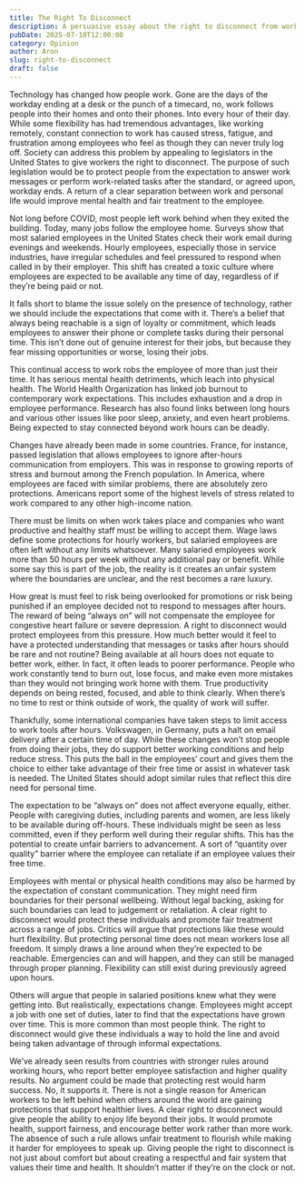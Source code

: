 ```yaml
---
title: The Right To Disconnect
description: A persuasive essay about the right to disconnect from work
pubDate: 2025-07-10T12:00:00
category: Opinion
author: Aron
slug: right-to-disconnect
draft: false
---
```


Technology has changed how people work. Gone are the days of the workday ending at a desk or the punch of a timecard, no, work follows people into their homes and onto their phones. Into every hour of their day. While some flexibility has had tremendous advantages, like working remotely, constant connection to work has caused stress, fatigue, and frustration among employees who feel as though they can never truly log off. Society can address this problem by appealing to legislators in the United States to give workers the right to disconnect. The purpose of such legislation would be to protect people from the expectation to answer work messages or perform work-related tasks after the standard, or agreed upon, workday ends. A return of a clear separation between work and personal life would improve mental health and fair treatment to the employee.

Not long before COVID, most people left work behind when they exited the building. Today, many jobs follow the employee home. Surveys show that most salaried employees in the United States check their work email during evenings and weekends. Hourly employees, especially those in service industries, have irregular schedules and feel pressured to respond when called in by their employer. This shift has created a toxic culture where employees are expected to be available any time of day, regardless of if they’re being paid or not.

It falls short to blame the issue solely on the presence of technology, rather we should include the expectations that come with it. There’s a belief that always being reachable is a sign of loyalty or commitment, which leads employees to answer their phone or complete tasks during their personal time. This isn’t done out of genuine interest for their jobs, but because they fear missing opportunities or worse, losing their jobs.

This continual access to work robs the employee of more than just their time. It has serious mental health detriments, which leach into physical health. The World Health Organization has linked job burnout to contemporary work expectations. This includes exhaustion and a drop in employee performance. Research has also found links between long hours and various other issues like poor sleep, anxiety, and even heart problems. Being expected to stay connected beyond work hours can be deadly.

Changes have already been made in some countries. France, for instance, passed legislation that allows employees to ignore after-hours communication from employers. This was in response to growing reports of stress and burnout among the French population. In America, where employees are faced with similar problems, there are absolutely zero protections. Americans report some of the highest levels of stress related to work compared to any other high-income nation.

There must be limits on when work takes place and companies who want productive and healthy staff must be willing to accept them. Wage laws define some protections for hourly workers, but salaried employees are often left without any limits whatsoever. Many salaried employees work more than 50 hours per week without any additional pay or benefit. While some say this is part of the job, the reality is it creates an unfair system where the boundaries are unclear, and the rest becomes a rare luxury.

How great is must feel to risk being overlooked for promotions or risk being punished if an employee decided not to respond to messages after hours. The reward of being “always on” will not compensate the employee for congestive heart failure or severe depression. A right to disconnect would protect employees from this pressure. How much better would it feel to have a protected understanding that messages or tasks after hours should be rare and not routine?
Being available at all hours does not equate to better work, either. In fact, it often leads to poorer performance. People who work constantly tend to burn out, lose focus, and make even more mistakes than they would not bringing work home with them. True productivity depends on being rested, focused, and able to think clearly. When there’s no time to rest or think outside of work, the quality of work will suffer.

Thankfully, some international companies have taken steps to limit access to work tools after hours. Volkswagen, in Germany, puts a halt on email delivery after a certain time of day. While these changes won’t stop people from doing their jobs, they do support better working conditions and help reduce stress. This puts the ball in the employees’ court and gives them the choice to either take advantage of their free time or assist in whatever task is needed. The United States should adopt similar rules that reflect this dire need for personal time.

The expectation to be “always on” does not affect everyone equally, either. People with caregiving duties, including parents and women, are less likely to be available during off-hours. These individuals might be seen as less committed, even if they perform well during their regular shifts. This has the potential to create unfair barriers to advancement. A sort of “quantity over quality” barrier where the employee can retaliate if an employee values their free time.

Employees with mental or physical health conditions may also be harmed by the expectation of constant communication. They might need firm boundaries for their personal wellbeing. Without legal backing, asking for such boundaries can lead to judgement or retaliation. A clear right to disconnect would protect these individuals and promote fair treatment across a range of jobs.
Critics will argue that protections like these would hurt flexibility. But protecting personal time does not mean workers lose all freedom. It simply draws a line around when they’re expected to be reachable. Emergencies can and will happen, and they can still be managed through proper planning. Flexibility can still exist during previously agreed upon hours.

Others will argue that people in salaried positions knew what they were getting into. But realistically, expectations change. Employees might accept a job with one set of duties, later to find that the expectations have grown over time. This is more common than most people think. The right to disconnect would give these individuals a way to hold the line and avoid being taken advantage of through informal expectations.

We’ve already seen results from countries with stronger rules around working hours, who report better employee satisfaction and higher quality results. No argument could be made that protecting rest would harm success. No, it supports it. There is not a single reason for American workers to be left behind when others around the world are gaining protections that support healthier lives.
A clear right to disconnect would give people the ability to enjoy life beyond their jobs. It would promote health, support fairness, and encourage better work rather than more work. The absence of such a rule allows unfair treatment to flourish while making it harder for employees to speak up. Giving people the right to disconnect is not just about comfort but about creating a respectful and fair system that values their time and health. It shouldn’t matter if they’re on the clock or not.
